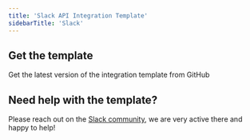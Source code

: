 ```yaml
---
title: 'Slack API Integration Template'
sidebarTitle: 'Slack'
---
```


## Get the template

<Card title="Get it from GitHub"
      href="https://github.com/NangoHQ/nango/tree/master/integration-templates/slack"
      icon="arrow-right">
    Get the latest version of the integration template from GitHub
</Card>

## Need help with the template?
Please reach out on the [Slack community](https://nango.dev/slack), we are very active there and happy to help!